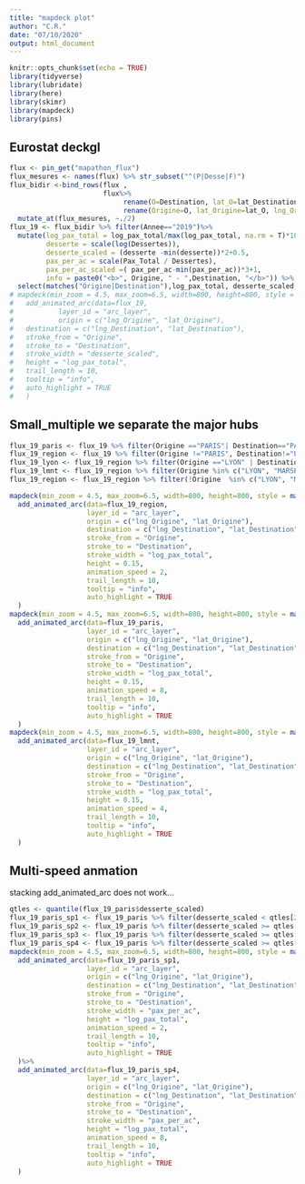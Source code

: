 ```yaml
---
title: "mapdeck plot"
author: "C.R."
date: "07/10/2020"
output: html_document
---
```


```r
knitr::opts_chunk$set(echo = TRUE)
library(tidyverse)
library(lubridate)
library(here)
library(skimr)
library(mapdeck)
library(pins)
```

## 
## Eurostat deckgl


```r
flux <- pin_get("mapathon_flux") 
flux_mesures <- names(flux) %>% str_subset("^(P|Desse|F)")
flux_bidir <-bind_rows(flux , 
                       flux%>%
                            rename(O=Destination, lat_O=lat_Destination, lng_O=lng_Destination, Destination=Origine, lat_Destination=lat_Origine, lng_Destination=lng_Origine) %>%
                            rename(Origine=O, lat_Origine=lat_O, lng_Origine = lng_O)) %>% 
  mutate_at(flux_mesures, ~./2)
flux_19 <- flux_bidir %>% filter(Annee=="2019")%>%
  mutate(log_pax_total = log_pax_total/max(log_pax_total, na.rm = T)*10,
         desserte = scale(log(Dessertes)),
         desserte_scaled = (desserte -min(desserte))*2+0.5,
         pax_per_ac = scale(Pax_Total / Dessertes),
         pax_per_ac_scaled =( pax_per_ac-min(pax_per_ac))*3+1,
         info = paste0("<b>", Origine, " - ",Destination, "</b>")) %>% 
  select(matches("Origine|Destination"),log_pax_total, desserte_scaled, pax_per_ac_scaled, info)
# mapdeck(min_zoom = 4.5, max_zoom=6.5, width=800, height=800, style = mapdeck_style("dark"), pitch = 45) %>%
#   add_animated_arc(data=flux_19,
#           layer_id = "arc_layer",
#           origin = c("lng_Origine", "lat_Origine"),
#   destination = c("lng_Destination", "lat_Destination"),
#   stroke_from = "Origine",
#   stroke_to = "Destination",
#   stroke_width = "desserte_scaled",
#   height = "log_pax_total",
#   trail_length = 10,
#   tooltip = "info",
#   auto_highlight = TRUE
#   )

```
## Small_multiple we separate the major hubs 
```r
flux_19_paris <- flux_19 %>% filter(Origine =="PARIS"| Destination=="PARIS")
flux_19_region <- flux_19 %>% filter(Origine !="PARIS", Destination!="PARIS")
flux_19_lyon <- flux_19_region %>% filter(Origine =="LYON" | Destination=="LYON")
flux_19_lmnt <- flux_19_region %>% filter(Origine %in% c("LYON", "MARSEILLE", "NICE", "TOULOUSE" ) | Destination %in% c("LYON", "MARSEILLE", "NICE", "TOULOUSE" ) )
flux_19_region <- flux_19_region %>% filter(!Origine  %in% c("LYON", "MARSEILLE", "NICE", "TOULOUSE" ),! Destination %in% c("LYON", "MARSEILLE", "NICE", "TOULOUSE" ))

mapdeck(min_zoom = 4.5, max_zoom=6.5, width=800, height=800, style = mapdeck_style("dark"), pitch = 45) %>% 
  add_animated_arc(data=flux_19_region, 
                   layer_id = "arc_layer",
                   origin = c("lng_Origine", "lat_Origine"),
                   destination = c("lng_Destination", "lat_Destination"),
                   stroke_from = "Origine",
                   stroke_to = "Destination",
                   stroke_width = "log_pax_total",
                   height = 0.15,
                   animation_speed = 2, 
                   trail_length = 10,
                   tooltip = "info",
                   auto_highlight = TRUE
  )
mapdeck(min_zoom = 4.5, max_zoom=6.5, width=800, height=800, style = mapdeck_style("dark"), pitch = 45) %>% 
  add_animated_arc(data=flux_19_paris, 
                   layer_id = "arc_layer",
                   origin = c("lng_Origine", "lat_Origine"),
                   destination = c("lng_Destination", "lat_Destination"),
                   stroke_from = "Origine",
                   stroke_to = "Destination",
                   stroke_width = "log_pax_total",
                   height = 0.15,
                   animation_speed = 8, 
                   trail_length = 10,
                   tooltip = "info",
                   auto_highlight = TRUE
  )
mapdeck(min_zoom = 4.5, max_zoom=6.5, width=800, height=800, style = mapdeck_style("dark"), pitch = 45) %>% 
  add_animated_arc(data=flux_19_lmnt, 
                   layer_id = "arc_layer",
                   origin = c("lng_Origine", "lat_Origine"),
                   destination = c("lng_Destination", "lat_Destination"),
                   stroke_from = "Origine",
                   stroke_to = "Destination",
                   stroke_width = "log_pax_total",
                   height = 0.15,
                   animation_speed = 4, 
                   trail_length = 10,
                   tooltip = "info",
                   auto_highlight = TRUE
  )
```

## Multi-speed anmation
stacking add_animated_arc does not work...
```r
qtles <- quantile(flux_19_paris$desserte_scaled)
flux_19_paris_sp1 <- flux_19_paris %>% filter(desserte_scaled < qtles[2])
flux_19_paris_sp2 <- flux_19_paris %>% filter(desserte_scaled >= qtles[2], desserte_scaled < qtles[3])
flux_19_paris_sp3 <- flux_19_paris %>% filter(desserte_scaled >= qtles[3], desserte_scaled < qtles[4])
flux_19_paris_sp4 <- flux_19_paris %>% filter(desserte_scaled >= qtles[4])
mapdeck(min_zoom = 4.5, max_zoom=6.5, width=800, height=800, style = mapdeck_style("dark"), pitch = 45) %>% 
  add_animated_arc(data=flux_19_paris_sp1, 
                   layer_id = "arc_layer",
                   origin = c("lng_Origine", "lat_Origine"),
                   destination = c("lng_Destination", "lat_Destination"),
                   stroke_from = "Origine",
                   stroke_to = "Destination",
                   stroke_width = "pax_per_ac",
                   height = "log_pax_total",
                   animation_speed = 2, 
                   trail_length = 10,
                   tooltip = "info",
                   auto_highlight = TRUE
  )%>% 
  add_animated_arc(data=flux_19_paris_sp4, 
                   layer_id = "arc_layer",
                   origin = c("lng_Origine", "lat_Origine"),
                   destination = c("lng_Destination", "lat_Destination"),
                   stroke_from = "Origine",
                   stroke_to = "Destination",
                   stroke_width = "pax_per_ac",
                   height = "log_pax_total",
                   animation_speed = 8, 
                   trail_length = 10,
                   tooltip = "info",
                   auto_highlight = TRUE
  )

```

